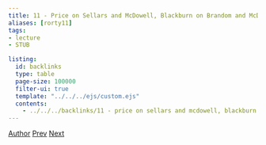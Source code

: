 ```yaml
---
title: 11 - Price on Sellars and McDowell, Blackburn on Brandom and McDowell
aliases: [rorty11]
tags:  
- lecture
- STUB

listing:
  id: backlinks
  type: table
  page-size: 100000
  filter-ui: true
  template: "../../../ejs/custom.ejs"
  contents:
    - ../../../backlinks/11 - price on sellars and mcdowell, blackburn on brandom and mcdowell.yml
---
```


[Author](/docs/phil/people/Robert Brandom.html) [Prev](/docs/phil/antirep2020/10 - Simon Blackburn on Expressivism and Pragmatism.html) [Next](/docs/phil/antirep2020/12 - Price's Pragmatist Philosophy of Language.html)